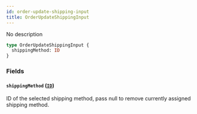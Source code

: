 ```yaml
---
id: order-update-shipping-input
title: OrderUpdateShippingInput
---
```


No description

```graphql
type OrderUpdateShippingInput {
  shippingMethod: ID
}
```

### Fields

#### `shippingMethod` ([`ID`](/developer/api-reference/scalars/id))

ID of the selected shipping method, pass null to remove currently assigned shipping method.
